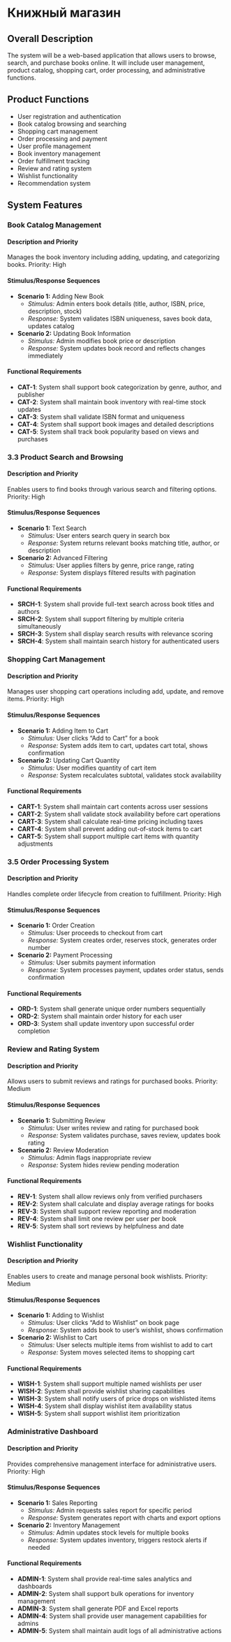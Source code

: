 # Книжный магазин

## Overall Description

The system will be a web-based application that allows users to browse, search, and purchase books online. It will include user management, product catalog, shopping cart, order processing, and administrative functions.

## Product Functions

- User registration and authentication
- Book catalog browsing and searching
- Shopping cart management
- Order processing and payment
- User profile management
- Book inventory management
- Order fulfillment tracking
- Review and rating system
- Wishlist functionality
- Recommendation system

## System Features

### Book Catalog Management

#### Description and Priority

Manages the book inventory including adding, updating, and categorizing books. Priority: High

#### Stimulus/Response Sequences

- **Scenario 1:** Adding New Book
  * *Stimulus:* Admin enters book details (title, author, ISBN, price, description, stock)
  * *Response:* System validates ISBN uniqueness, saves book data, updates catalog
- **Scenario 2:** Updating Book Information
  * *Stimulus:* Admin modifies book price or description
  * *Response:* System updates book record and reflects changes immediately

#### Functional Requirements

- **CAT-1**: System shall support book categorization by genre, author, and publisher
- **CAT-2**: System shall maintain book inventory with real-time stock updates
- **CAT-3**: System shall validate ISBN format and uniqueness
- **CAT-4**: System shall support book images and detailed descriptions
- **CAT-5**: System shall track book popularity based on views and purchases

### 3.3 Product Search and Browsing

#### Description and Priority

Enables users to find books through various search and filtering options. Priority: High

#### Stimulus/Response Sequences

- **Scenario 1:** Text Search
  * *Stimulus:* User enters search query in search box
  * *Response:* System returns relevant books matching title, author, or description
- **Scenario 2:** Advanced Filtering
  * *Stimulus:* User applies filters by genre, price range, rating
  * *Response:* System displays filtered results with pagination

#### Functional Requirements

- **SRCH-1**: System shall provide full-text search across book titles and authors
- **SRCH-2**: System shall support filtering by multiple criteria simultaneously
- **SRCH-3**: System shall display search results with relevance scoring
- **SRCH-4**: System shall maintain search history for authenticated users

### Shopping Cart Management

#### Description and Priority
Manages user shopping cart operations including add, update, and remove items. Priority: High

#### Stimulus/Response Sequences

- **Scenario 1:** Adding Item to Cart
  * *Stimulus:* User clicks "Add to Cart" for a book
  * *Response:* System adds item to cart, updates cart total, shows confirmation
- **Scenario 2:** Updating Cart Quantity
  * *Stimulus:* User modifies quantity of cart item
  * *Response:* System recalculates subtotal, validates stock availability

#### Functional Requirements

- **CART-1**: System shall maintain cart contents across user sessions
- **CART-2**: System shall validate stock availability before cart operations
- **CART-3**: System shall calculate real-time pricing including taxes
- **CART-4**: System shall prevent adding out-of-stock items to cart
- **CART-5**: System shall support multiple cart items with quantity adjustments

### 3.5 Order Processing System

#### Description and Priority

Handles complete order lifecycle from creation to fulfillment. Priority: High

#### Stimulus/Response Sequences

- **Scenario 1:** Order Creation
  * *Stimulus:* User proceeds to checkout from cart
  * *Response:* System creates order, reserves stock, generates order number
- **Scenario 2:** Payment Processing
  * *Stimulus:* User submits payment information
  * *Response:* System processes payment, updates order status, sends confirmation

#### Functional Requirements

- **ORD-1**: System shall generate unique order numbers sequentially
- **ORD-2**: System shall maintain order history for each user
- **ORD-3**: System shall update inventory upon successful order completion

### Review and Rating System

#### Description and Priority

Allows users to submit reviews and ratings for purchased books. Priority: Medium

#### Stimulus/Response Sequences

- **Scenario 1:** Submitting Review
  * *Stimulus:* User writes review and rating for purchased book
  * *Response:* System validates purchase, saves review, updates book rating
- **Scenario 2:** Review Moderation
  * *Stimulus:* Admin flags inappropriate review
  * *Response:* System hides review pending moderation

#### Functional Requirements

- **REV-1**: System shall allow reviews only from verified purchasers
- **REV-2**: System shall calculate and display average ratings for books
- **REV-3**: System shall support review reporting and moderation
- **REV-4**: System shall limit one review per user per book
- **REV-5**: System shall sort reviews by helpfulness and date

### Wishlist Functionality

#### Description and Priority

Enables users to create and manage personal book wishlists. Priority: Medium

#### Stimulus/Response Sequences

- **Scenario 1:** Adding to Wishlist
  * *Stimulus:* User clicks "Add to Wishlist" on book page
  * *Response:* System adds book to user's wishlist, shows confirmation
- **Scenario 2:** Wishlist to Cart
  * *Stimulus:* User selects multiple items from wishlist to add to cart
  * *Response:* System moves selected items to shopping cart

#### Functional Requirements

- **WISH-1**: System shall support multiple named wishlists per user
- **WISH-2**: System shall provide wishlist sharing capabilities
- **WISH-3**: System shall notify users of price drops on wishlisted items
- **WISH-4**: System shall display wishlist item availability status
- **WISH-5**: System shall support wishlist item prioritization

### Administrative Dashboard

#### Description and Priority

Provides comprehensive management interface for administrative users. Priority: High

#### Stimulus/Response Sequences

- **Scenario 1:** Sales Reporting
  * *Stimulus:* Admin requests sales report for specific period
  * *Response:* System generates report with charts and export options
- **Scenario 2:** Inventory Management
  * *Stimulus:* Admin updates stock levels for multiple books
  * *Response:* System updates inventory, triggers restock alerts if needed

#### Functional Requirements

- **ADMIN-1**: System shall provide real-time sales analytics and dashboards
- **ADMIN-2**: System shall support bulk operations for inventory management
- **ADMIN-3**: System shall generate PDF and Excel reports
- **ADMIN-4**: System shall provide user management capabilities for admins
- **ADMIN-5**: System shall maintain audit logs of all administrative actions
